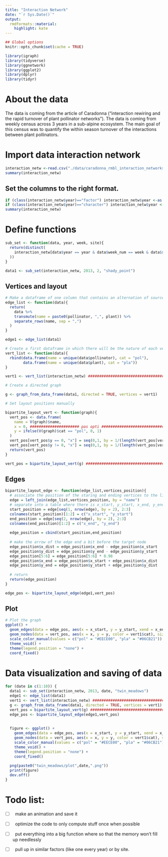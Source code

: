 ```yaml
---
title: "Interaction Network"
date: "`r Sys.Date()`"
output:
  rmdformats::material:
    highlight: kate
---
```


```r
## Global options
knitr::opts_chunk$set(cache = TRUE)
```

```r
library(igraph)
library(tidyverse)
library(ggnetwork)
library(ggplot2)
library(dplyr)
library(tidyr)
```
# About the data

The data is coming from the article of Caradonna ("interaction rewiring and the rapid turnover of plant pollinator networks"). The data is coming from weekly census across 3 years in a sub-alpine ecosystem. The main goal of this census was to quantify the within season turnover of the interactions between plant pollinators.

# Import data interaction network

```r
interaction_netw <-read.csv("./data/caradonna_rmbl_interaction_networks_data_EDI.csv",header=T,sep=",",quot='"')
summary(interaction_netw)
```

## Set the columns to the right format.

```r
if (class(interaction_netw$year)=="factor") interaction_netw$year <-as.numeric(levels(interaction_netw$year))[as.integer(interaction_netw$year) ]               
if (class(interaction_netw$year)=="character") interaction_netw$year <-as.numeric(interaction_netw$year)
summary(interaction_netw)
```

# Define functions

```r
sub_set <- function(data, year, week, site){
  return(distinct(
    interaction_netw[data$year == year & data$week_num == week & data$site == site, c("pollinator", "plant")]
  ))
}

data1 <- sub_set(interaction_netw, 2013, 2, "shady_point")
```

## Vertices and layout

```r

# Make a dataframe of one column that contains an alternation of source and target vertices
edge_list <- function(data){
  return(
    data %>%
    transmute(name = paste0(pollinator, ",", plant)) %>%
    separate_rows(name, sep = ",")
  )
}

edge1 <- edge_list(data1)

# Create a first dataframe in which there will be the nature of each vertex
vert_list <- function(data){
  rbind(data.frame(name = unique(data$pollinator), cat = "pol"), 
        data.frame(name = unique(data$plant), cat = "pla"))
}

vert1 <- vert_list(interaction_netw) ################################### N'a pas à être calculé plusieurs fois ##################################

# Create a directed graph

g <- graph_from_data_frame(data1, directed = TRUE, vertices = vert1)

# Set layout positions manually

bipartite_layout_vert <- function(graph){
  vert_pos <- data.frame(
    name = V(graph)$name,
    x = 0, ###################### pas opti ##############################
    y = ifelse(V(graph)$cat == "pol", 0, 1)
  )
  vert_pos[vert_pos$y == 0, "x"] = seq(0,1, by = 1/(length(vert_pos[vert_pos$y == 0, "x"])-1))
  vert_pos[vert_pos$y != 0, "x"] = seq(0,1, by = 1/(length(vert_pos[vert_pos$y != 0, "x"])-1))
  return(vert_pos)
}

vert_pos = bipartite_layout_vert(g) ################################### N'a pas à être calculé plusieurs fois ##################################
```

## Edges

```r

bipartite_layout_edge <- function(edge_list,vertices_position){
  # associate the position of the staring and ending vertices to the list of edges
  edge = left_join(edge_list,vertices_position, by = "name")
  # separate into a table where there is x_start, y_start, x_end, y_end for each edge
  start_position = edge[seq(1, nrow(edge), by = 2), 2:3]
  colnames(start_position)[1:2] = c("x_start", "y_start")
  end_position = edge[seq(2, nrow(edge), by = 2), 2:3]
  colnames(end_position)[1:2] = c("x_end", "y_end")
  
  edge_position = cbind(start_position,end_position)
  
  # make the arrow of the edge end a bit before the target node
  edge_position$x_dist = edge_position$x_end - edge_position$x_start
  edge_position$y_dist = edge_position$y_end - edge_position$y_start
  edge_position[5:6] = edge_position[5:6] * 0.98
  edge_position$x_end = edge_position$x_start + edge_position$x_dist
  edge_position$y_end = edge_position$y_start + edge_position$y_dist
  
  # return
  return(edge_position)
}

edge_pos <- bipartite_layout_edge(edge1,vert_pos)

```

## Plot

```r
# Plot the graph
ggplot() +
  geom_edges(data = edge_pos, aes(x = x_start, y = y_start, xend = x_end, yend = y_end), arrow = arrow(length = unit(0.2, "cm")), color = "black") +
  geom_nodes(data = vert_pos, aes(x = x, y = y, color = vert1$cat), size = 3) +
  scale_color_manual(values = c("pol" = "#EECE00", "pla" = "#06CB21")) +
  theme_void() +
  theme(legend.position = "none") +
  coord_fixed()
```
# Data visualization and saving of data

```r
for (date in c(1:10)) {
  data1 <- sub_set(interaction_netw, 2013, date, "twin_meadows")
  edge1 <- edge_list(data1)
  vert1 <- vert_list(interaction_netw) ################################### N'a pas à être calculé plusieurs fois ##################################
  g <- graph_from_data_frame(data1, directed = TRUE, vertices = vert1)
  vert_pos = bipartite_layout_vert(g) ################################### N'a pas à être calculé plusieurs fois ##################################
  edge_pos <- bipartite_layout_edge(edge1,vert_pos)
  
  
  figure <- ggplot() +
    geom_edges(data = edge_pos, aes(x = x_start, y = y_start, xend = x_end, yend = y_end), arrow = arrow(length = unit(0.2, "cm")), color = "black") +
    geom_nodes(data = vert_pos, aes(x = x, y = y, color = vert1$cat), size = 3) +
    scale_color_manual(values = c("pol" = "#EECE00", "pla" = "#06CB21")) +
    theme_void() +
    theme(legend.position = "none") +
    coord_fixed()
  
  png(paste0("twin_meadows/plot",date,".png"))
  print(figure)
  dev.off()
}
```

# Todo list:

- [ ] &nbsp; make an animation and save it
- [ ] &nbsp; optimize the code to only compute stuff once when possible
- [ ] &nbsp; put everything into a big function where so that the memory won't fill up needlessly

- [ ] &nbsp; pull up in similar factors (like one every year) or by site.